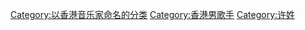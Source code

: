 [[Category:以香港音乐家命名的分类|Category:以香港音乐家命名的分类]]
[[Category:香港男歌手|Category:香港男歌手]]
[[Category:许姓|Category:许姓]]